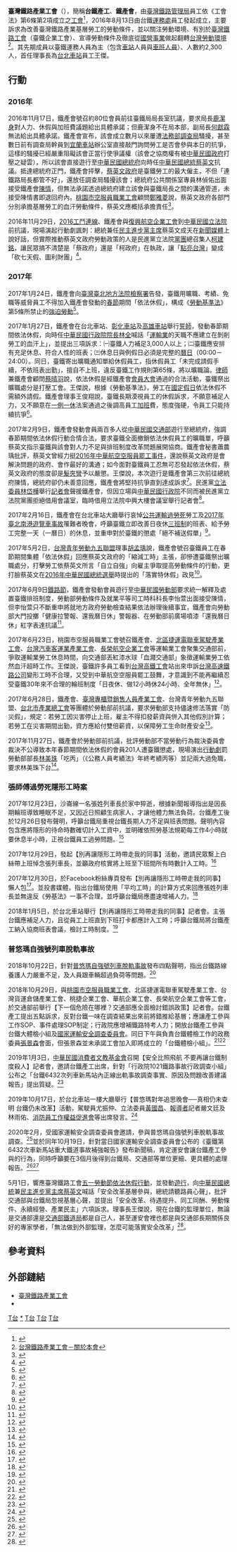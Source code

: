 {{Coord|25|03|29.2|N|121|31|54.5|E|region:ID_type:landmark|display=title}}
{{Infobox Non-profit
| Non-profit_name   = 臺灣鐵路產業工會
| Non-profit_logo   = Taiwan Railway Union.png
| Non-profit_type   = [[非政府組織|非政府組織]]
| founded_date      = 2016年8月13日（{{Age in years and days|2016|8|13|age=no}}）
| founder           = {{ROC-TW}}<br>[[臺北市|臺北市]][[中山區_(臺北市)|中山區]]吉林路200巷16號1樓
| location          = 
| origins           = 
| key_people        = 首任理事長：王傑
| area_served       = 
| product           =
| focus             =
| method            = 
| revenue           = 
| endowment         = 
| num_volunteers    = 
| num_employees     = 
| num_members       = 
| subsid            = 
| owner             = 
| Non-profit_slogan = 
| homepage          = http://www.twru.org
| dissolved         =
| footnotes         =
}}
'''臺灣鐵路產業工會'''（{{lang-en|Taiwan Railway Union}}），簡稱'''台鐵產工'''、'''鐵產會'''，由[[臺灣鐵路管理局|臺灣鐵路管理局]]員工依《工會法》第6條第2項成立之[[工會|工會]]<ref>{{Cite web|url=http://pnn.pts.org.tw/main/2016/09/06/%E5%8F%B0%E9%90%B5%E7%94%A2%E6%A5%AD%E5%B7%A5%E6%9C%83%E8%A6%81%E6%B1%82%E4%B8%83%E4%BC%91%E4%B8%80-%E4%B8%8D%E6%8E%92%E9%99%A4%E4%B8%AD%E7%A7%8B%E4%BE%9D%E6%B3%95%E4%BC%91%E5%81%87/|author=吳東牧|title=台鐵產業工會要求七休一 不排除中秋依法休假|publisher=[[公視新聞|公視新聞]]議題中心|date=2016-09-06|accessdate=2017-02-11|language=zh-tw|quote=成立尚未滿月的「台灣鐵路產業工會」，今天動員超過三百名會員到交通部前陳情抗議……台鐵原本已有成立近七十年的企業工會，員工大都強制入會；產業工會則在8月13日才正式成立，主要會員為台鐵票務、運務、維修人員。|archiveurl=https://web.archive.org/web/20170305002014/http://pnn.pts.org.tw/main/2016/09/06/%E5%8F%B0%E9%90%B5%E7%94%A2%E6%A5%AD%E5%B7%A5%E6%9C%83%E8%A6%81%E6%B1%82%E4%B8%83%E4%BC%91%E4%B8%80-%E4%B8%8D%E6%8E%92%E9%99%A4%E4%B8%AD%E7%A7%8B%E4%BE%9D%E6%B3%95%E4%BC%91%E5%81%87/|archivedate=2017-03-05|deadurl=yes}}</ref>，2016年8月13日由台鐵[[臺灣鐵路管理局組織編制#運務處|運務處]]員工發起成立，主要訴求為改善臺灣鐵路產業基層勞工的勞動條件，並以關注勞動環境、有別於[[臺灣鐵路工會|臺灣鐵路工會]]（臺鐵企業工會）、宣導勞動條件及徹底從[[國營事業|國營事業]]做起翻轉[[台灣|台灣]][[台灣勞工運動|勞動環境]]<ref>[http://www.twru.org/?page_id=840 台灣鐵路產業工會－關於本會]</ref>。其先期成員以臺鐵運務人員為主（包含[[鐵路車站|車站]]人員與[[列車組員|車班人員]]）、人數約2,300人，首任理事長為[[台北車站|台北車站]]員工王傑。

==行動==

=== 2016年 ===
2016年11月17日，鐵產會號召約80位會員前往臺鐵局局長室抗議，要求局長[[鹿潔身|鹿潔身]]對人力、休假與加班費議題給出具體承諾；但鹿潔身不在局本部，副局長[[何獻霖|何獻霖]]無法給出具體承諾。鐵產會宣布，該會成立數月以來屢遭[[法務部調查局|法務部調查局]]騷擾，甚至數日前有調查局幹員到[[宜蘭車站|宜蘭車站]]辦公室直接敲門詢問勞工是否會參與本日的抗爭，這樣的騷擾已經嚴重阻礙該會正當行使爭議權（該會之協商權有被[[中華民國政府|中華民國政府]]打壓之疑雲），所以該會直接遊行至[[中華民國總統府|中華民國總統府]]向時任[[中華民國總統|中華民國總統]][[蔡英文|蔡英文]]抗議。抵達總統府正門，鐵產會抨擊，[[蔡英文政府|蔡英文政府]]是臺鐵勞工的最大僱主，不但「連鐵路局長都管不好」，還放任調查局騷擾該會；總統府公共關係室專員林偵佑出面接受鐵產會[[陳情|陳情]]，但無法承諾透過總統府建立該會與臺鐵局長之間的溝通管道，未接受陳情書即退回府內。[[桃園市空服員職業工會|桃園市空服員職業工會]]顧問[[鄭雅菱|鄭雅菱]]說，蔡英文政府各部門分別承擔基層勞工的血汗勞動條件，蔡英文應概括承擔責任<ref>{{Cite web|url=http://www.coolloud.org.tw/node/86915|author=張宗坤|title=鐵路局長 避不見產業工會　勞工前往總統府 要蔡政府負責|publisher=[[苦勞網|苦勞網]]|date=2016-11-17|accessdate=2017-02-19|language=zh-tw}}</ref>。

2016年11月29日，[[2016工鬥連線|2016工鬥連線]]、鐵產會與[[復興航空企業工會|復興航空企業工會]]到[[中華民國立法院|中華民國立法院]]前抗議，現場演起行動劇諷刺：總統兼任[[民主進步黨主席|民主進步黨主席]]蔡英文成天在[[新聞媒體|新聞媒體]]上說好話，但實際推動蔡英文政府勞動政策的人是民進黨立法院[[黨團|黨團]]總召集人[[柯建銘|柯建銘]]，讓民眾搞不清楚是「蔡政府」還是「柯政府」在執政，讓「[[點亮台灣|點亮台灣]]」變成「砍七天假、圖利財團」<ref>{{cite news|title=興航鐵路產業工會聯合工鬥 抗議蔡政府漠視勞權|url=http://www.nownews.com/n/2016/11/29/2322414|publisher=[[今日新聞網|今日新聞網]]|date=2016-11-29|author=陳彥驊|accessdate=2016-12-03}}</ref>。

=== 2017年 ===
2017年1月24日，鐵產會向[[臺灣臺北地方法院檢察署|臺灣臺北地方法院檢察署]]告發，臺鐵用曠職、考績、免職等威脅員工不得加入鐵產會發動的[[台灣新年|春節]]期間「依法休假」，構成《[[勞動基準法_(中華民國)|勞動基準法]]》第5條所禁止的[[強迫勞動|強迫勞動]]<ref>{{Cite web|url=http://www.civilmedia.tw/archives/59771|author=張心華|title=春節依法休假要被記曠職？ 鐵產會告鹿潔身強制勞動|publisher=[[公民行動影音紀錄資料庫|公民行動影音紀錄資料庫]]|date=2017-01-24|accessdate=2017-03-04}}</ref>。

2017年1月27日，鐵產會在台北車站、[[彰化車站|彰化車站]]及[[高雄車站|高雄車站]]舉行[[誓師|誓師]]，發動春節期間依法休假，向時任[[中華民國行政院院長|中華民國行政院院長]][[林全|林全]]喊話「[[運輸業|運輸業]]的天職不應建立在剝削勞工的血汗上」，並提出三項訴求：㈠臺鐵人力補足3,000人以上；㈡臺鐵應安排有充足休息、符合人性的班表；㈢休息日與例假日必須是完整的[[曆日|曆日]]（00:00－24:00）。同日，臺鐵寄出曠職通知單給休假員工，指休假員工「未完成請假手續，不依班表出勤」，擅自不上班，違反臺鐵工作規則第65條，將以曠職論。[[律師|律師]]兼鐵產會顧問[[蔡晴羽|蔡晴羽]]說，依法休假是經鐵產會[[會員大會|會員大會]]通過的合法活動，臺鐵祭出曠職處分是打壓工會。王傑說，根據《勞動基準法》，勞工在[[中華民國節日與歲時列表|國定假日]]依法休假不需額外請假。鐵產會理事王俊翔說，臺鐵長期漠視員工的休假訴求，不願意補足人力，又不願意在[[一例一休|一例一休]]法案通過之後調高員工[[加班|加班]]費，態度強硬，令員工只能持續抗爭<ref>{{Cite web|url=http://www.coolloud.org.tw/node/87506|author=王顥中、陳逸婷|title=除夕大會師！台鐵產工動員休假　鐵路局祭出曠職 工會批違法|publisher=苦勞網|date=2017-01-27|accessdate=2017-02-11|language=zh-tw}}</ref>。

2017年2月9日，鐵產會發動會員兩百多人從[[中華民國交通部|中華民國交通部]]遊行至總統府，強調春節期間依法休假行動合情合法，要求臺鐵全面撤銷依法休假員工的曠職單，呼籲蔡英文指示臺鐵與該會對人力不足與排班制度改革問題展開協商。鐵產會秘書蕭農瑀批評，蔡英文曾經力挺[[2016年中華航空空服員罷工事件|2016年中華航空空服員罷工事件]]，還說蔡英文政府是會解決問題的政府、會作最好的溝通；如今面對臺鐵員工忍無可忍發起依法休假，蔡英文政府的態度卻是[[髮夾彎_(政治)|髮夾彎]]予以嚴懲。王傑說，本次遊行是鐵產會第三次前往總統府陳情，總統府卻仍未善意回應，鐵產會將堅持抗爭直到達成訴求<ref>{{Cite web|url=http://www.coolloud.org.tw/node/87553|author=王顥中|title=春節休假遭秋後算帳 台鐵員工拍桌要蔡英文撤銷曠職|publisher=苦勞網|date=2017-02-09|accessdate=2017-02-11|language=zh-tw}}</ref>。民進黨[[立法委員|立法委員]][[林岱樺|林岱樺]]舉行[[記者會|記者會]]聲援鐵產會，但因立場與[[中華民國行政院|中華民國行政院]]不同而被民進黨立法院黨團拒絕借用會議室，臨時借用立法院中興大樓會議室舉行記者會<ref>{{Cite web|url=https://udn.com/news/story/6656/2273842|author=劉宛琳|title=林岱樺開記者會聲援台灣鐵路產業工會 民進黨團拒借會議室|publisher=聯合報即時新聞|date=2017-02-09|accessdate=2017-03-04|language=zh-tw}}</ref>。

2017年2月16日，鐵產會在台北車站大廳舉行哀悼[[公共運輸|公共運輸]][[過勞死|過勞死]]勞工及[[2017年臺北南港遊覽車事故|2017年臺北南港遊覽車事故]]罹難者晚會，呼籲臺鐵立即改善日夜休[[三班制|三班制]]的班表、給予勞工完整一天（一曆日）的休息，並重申對於臺鐵的懲處「絕不補送假單」<ref>{{Cite web|url=http://www.coolloud.org.tw/node/87596|author=張宗坤|title=台鐵產工春節休假 鐵路局今召開考成會　工會：交通部是過勞始作俑者|publisher=苦勞網|date=2017-02-17|accessdate=2017-02-19|language=zh-tw}}</ref>。

2017年5月2日，[[台灣青年勞動九五聯盟|台灣青年勞動九五聯盟]]理事[[胡孟瑀|胡孟瑀]]說，鐵產會號召臺鐵員工在春節期間集體「依法休假」回應蔡英文政府的「縮減工時」主張，卻慘遭臺鐵祭出曠職處分，打擊勞工依蔡英文所言「自立自強」向雇主爭取提高勞動條件的行動，更打臉蔡英文在[[2016年中華民國總統選舉|2016年中華民國總統選舉]]時提出的「落實特休假」政見<ref>{{Cite web|url=http://www.chinatimes.com/newspapers/20170502000459-260109|author=胡孟瑀|language=zh-tw|title=預見小英勞工政見破產|publisher=中國時報|date=2017-05-02|accessdate=2017-05-21}}</ref>。

2017年6月9日[[鐵路節|鐵路節]]，鐵產會發動會員遊行至[[中華民國勞動部|中華民國勞動部]]要求統一解釋及處置臺鐵排班制度，勞動部勞動條件及就業平等司工時科科長李怡萱出面接受陳情，但李怡萱只不斷重申將就地方政府勞動檢查結果依法辦理後續事宜，鐵產會向勞動部大門投擲「健康拉警報、還我曆日休」警報器、在勞動部前廣場噴漆「還我曆日休」紅字表達抗議<ref>{{Cite web|url=http://www.coolloud.org.tw/node/88558|author=王顥中|title=排班日夜休 員工一身病　台鐵產業工會勞動部噴漆抗議|publisher=苦勞網|date=2017-06-09|accessdate=2017-06-17|language=zh-tw}}</ref>。

2017年6月23日，桃園市空服員職業工會號召鐵產會、[[北區捷運電聯車駕駛產業工會|北區捷運電聯車駕駛產業工會]]、[[台灣汽車客運業產業工會|台灣汽車客運業產業工會]]、[[長榮航空企業工會|長榮航空企業工會]]等運輸業工會聚集交通部前，爭取運輸業勞工休息時間，向交通部丟紅漆水球「血濺交通部」象徵運輸業勞工依然血汗超時工作。王傑說，臺鐵許多員工看到[[台灣高鐵工會|台灣高鐵工會]]站出來申訴[[台灣高速鐵路公司|台灣高速鐵路公司]]變形工時不合理，又受到中華航空空服員罷工鼓舞，才意識到不能再繼續忍受臺鐵30年來不合理的輪班制度「日夜休、做12小時休24小時、全年無休」<ref>{{cite news|author=楊鵑如|title=華航罷工滿週年 運輸業工會團結爭休時 交通部丟水球抗議|url=https://www.civilmedia.tw/archives/65500|publisher=公民行動影音紀錄資料庫|date=2017-06-26|accessdate=2017-07-01}}</ref>。

2017年6月28日，鐵產會、[[臺灣專櫃暨銷售人員產業工會|臺灣專櫃暨銷售人員產業工會]]、台灣青年勞動九五聯盟、[[台北市產業總工會|台北市產業總工會]]等團體於勞動部前抗議，要求勞動部支持儘速修法落實「防災假」，規定：若勞工因災害停止上班，雇主不得扣發薪資與併入其他假別計算；若勞工在災害期間出勤，資方應給付雙倍薪資，以保障勞工生命財產安全<ref>{{cite news|title=颱風季將至 勞團籲盡快修法落實「防災假」保障勞工安全|url=https://www.civilmedia.tw/archives/65623|publisher=公民行動影音紀錄資料庫|date=2017-06-29|author=江欣怡|accessdate=2017-07-01|language=zh-hant}}</ref>。

2017年11月27日，鐵產會於勞動部前抗議，批評勞動部不當勞動行為裁決委員會裁決不公導致本年春節期間依法休假的會員201人遭臺鐵懲處，現場演出[[行動劇|行動劇]]罰勞動部部長[[林美珠|林美珠]]「吃丙」（《公務人員考績法》年終考績丙等）並記兩大過免職，要求林美珠下台<ref>{{cite news|title=批裁決會不公、修惡勞基法 台鐵產工餵林美珠「吃丙」|url=https://www.civilmedia.tw/archives/71036|publisher=公民行動影音紀錄資料庫|date=2017-11-27|author=洪與成|accessdate=2017-11-30|language=zh-hant}}</ref>。

=== 張師傅過勞死隱形工時案 ===
2017年12月23日，沙崙線一名張姓列車長於家中猝逝，根據新聞報導指出是因長期輪班導致睡眠不足，又因近日照顧生病家人，才讓他體力無法負荷。台鐵產工後於12月26日發布聲明，呼籲台鐵局重視台鐵長期人力不足與班表問題。聲明內容包含應將隱形的待命時數確切計入工資中，並明確依照勞基法規範每工作4小時就要休息半小時，正視台鐵員工過勞問題。<ref>{{Cite web|title=有關張列車長不幸過世一事，臺鐵產業工會聲明|url=https://www.facebook.com/taiwanrailwayunion/posts/437638956648315/|access-date=2021-06-30|date=2017-12-26|language=zh-hant}}</ref>

2017年12月29日，發起【別再讓隱形工時帶走我的同事】活動，邀請民眾繫上白絲帶上班悼念張列車長，並籲政府核實將上班至下班間所有時數計入工時。<ref>{{Cite news|url=https://tw.appledaily.com/life/20171230/RN753JXQVFHJPGY73XXGUNDYQA/|title=「別讓隱形工時帶走我的同事」 台鐵員工發起白絲帶活動|author=李姿慧|publisher=蘋果日報 (台灣)|date=2017-12-30|language=zh-hant|accessdate=2021-06-30}}</ref>

2017年12月30日，於Facebook粉絲專頁發布【別再讓隱形工時帶走我的同事】懶人包<ref>{{Cite web|title=別再讓隱形工時帶走我的同事_懶人包|url=https://www.facebook.com/media/set?vanity=taiwanrailwayunion&set=a.439050316507179|access-date=2021-06-30|date=2017-12-30|language=zh-hant}}</ref>。並投書媒體，指出台鐵局使用「平均工時」的計算方式來回應張姓列車長並無違反《勞基法》一事不合理，並呼籲台鐵局應盡速增補人力。<ref>{{Cite news|url=https://tw.appledaily.com/forum/20171230/45MODCVJTSBSYFILQ4AFYYIO6E/|title=台鐵車長：別讓隱形工時再帶走我們的同事|author=張育豪|publisher=蘋果日報 (台灣)|date=2017-12-30|language=zh-hant|accessdate=2021-06-30}}</ref>

2018年1月5日，於台北車站舉行【別再讓隱形工時帶走我的同事】記者會。主張台鐵應補足人力，且從員工上班直到下班打卡都應計入工時；呼籲台鐵局將台鐵產工納入協商班表會議，檢討工時制度。<ref>{{Cite news|url=https://www.coolloud.org.tw/node/90031|title=列車長隱形工時達12小時 台鐵產工要求改善|author=張智琦|publisher=苦勞網|date=2018-01-05|language=zh-hant|accessdate=2021-06-30}}</ref>

=== 普悠瑪自強號列車脫軌事故 ===
2018年10月22日，針對[[2018年普悠瑪號列車脫軌事故|普悠瑪自強號列車脫軌事故]]發布四點聲明，指出台鐵路線養護人力嚴重不足，及人員跟車輛超過負荷等問題。<ref>{{Cite news|url=https://www.coolloud.org.tw/node/91737|title=【新聞稿】針對普悠瑪號翻覆意外 台鐵產業工會聲明|author=台灣鐵路產業工會|accessdate=2021-06-08|publisher=苦勞網|date=2018-10-22|language=zh-hant}}</ref>

2018年10月29日，與[[桃園市空服員職業工會|桃園市空服員職業工會]]、北區捷運電聯車駕駛產業工會、台灣貨運倉儲產業工會、桃捷企業工會、華航企業工會、長榮航空企業工會等工會，於交通部前舉行【下一個危險在哪裡？交通部應全面檢討錯誤政策】記者會。台鐵產工提出五點訴求，反對台鐵一味在調查結果出來前將錯推給基層；應讓產工參與工作SOP、事件處理SOP制定；行政院應增補鐵路特考人力；開放台鐵產工參與台鐵大體檢小組及[[國家運輸安全調查委員會|國家運輸安全調查委員會]]。同日下午與負責台鐵體檢工作的政務委員[[張景森|張景森]]會面，但張景森並未承諾工會加入即將成立的「台鐵體檢小組」。<ref>{{Cite news|url=https://www.coolloud.org.tw/node/91788|title=【記者會】下一個危險在哪裡？交通部應全面檢討錯誤政策|author=台灣鐵路產業工會、桃園市空服員職業工會、北區捷運電聯車駕駛產業工會、台灣貨運倉儲產業工會、桃捷企業工會、華航企業工會、長榮航空企業工會|date=2018-10-28|language=zh-hant|publisher=苦勞網|accessdate=2021-06-08}}</ref><ref>{{Cite news|url=https://eventsinfocus.org/news/2728|title=台鐵產工要求參與體檢　張景森未允諾|author=侯百千|publisher=焦點事件|date=2018-10-29|language=zh-hant|accessdate=2021-06-08}}</ref>

2019年1月3日，[[中華民國消費者文教基金會|中華民國消費者文教基金會]]召開【安全比照飛航 不要再讓台鐵制度殺人】記者會，邀請台鐵產工出席，針對「行政院1021鐵路事故行政調查小組」公布之「台鐵6432次列車新馬站內正線出軌事故調查事實、原因及問題改善建議報告」提出質疑。<ref>{{Cite web|title=安全比照飛航 不要再讓台鐵制度殺人|url=https://www.consumers.org.tw/product-detail-2507077.html|date=2019-01-03|access-date=2021-06-08|work=中華民國消費者文教基金會|language=zh-hant}}</ref>

2019年10月17日，於台北車站一樓大廳舉行【普悠瑪對年追思晚會──真相仍未查明 台鐵仍未改革】活動，駕駛員尤振仲、立法委員[[黃國昌|黃國昌]]、[[報導者|報導者]]記者嚴文廷及林雨佑、[[消防員工作權益促進會|消防員工作權益促進會]]等出席發言。<ref>{{Cite news|url=https://www.coolloud.org.tw/node/93542|title=【活動】普悠瑪對年追思晚會 真相仍未查明 台鐵仍未改革|publisher=苦勞網|date=2019-10-16|language=zh-hant|accessdate=2021-06-08}}</ref>

2020年2月，受國家運輸安全調查委員會邀請，參與普悠瑪自強號列車脫軌事故調查。<ref>{{Cite web|title=發布1021臺鐵6432次車新馬站重大鐡道事故事實資料報告|url=https://www.ttsb.gov.tw/1133/1178/1179/25141/post|access-date=2021-06-08|date=2020-04-21|language=zh-hant}}</ref>並於同年10月19日，針對當日國家運輸安全調查委員會公布的《臺鐵第6432次車新馬站重大鐵道事故補強報告》發布新聞稿，肯定運安會讓台鐵產工參與的行為，同時呼籲要在3個月後得到台鐵局、交通部等單位更細、更具體的處理報告。<ref>{{Cite web|title=運安會完成行政院普悠瑪事故調查報告補強作業，於109年10月19日發布調查結果|url=https://www.ttsb.gov.tw/1133/1178/1179/27718/post|publisher=國家運輸安全調查委員會|access-date=2021-06-08|date=2020-10-19|language=zh-hant}}</ref><ref>{{Cite news|url=https://www.cna.com.tw/news/ahel/202010190089.aspx|title=普悠瑪事故報告出爐 台鐵產業工會：請社會不要忘記|author=張雄風|publisher=中央通訊社|date=2020-10-19|language=zh-hant|accessdate=2021-06-08}}</ref>

5月1日，響應臺灣鐵路工會[[五一勞動節|五一勞動節]][[2022年臺灣鐵路工會依法休假事件|依法休假行動]]，並發動[[遊行|遊行]]，向[[中華民國總統|中華民國總統]]兼[[民主進步黨主席|民主進步黨主席]][[蔡英文|蔡英文]]喊話「安全改革基層參與，總統請聽路員心聲」，批評交通部與台鐵局忽視基層心聲，並提出「安全改革、待遇提升、同工同酬、勞動條件、永續經營、產業民主」六項訴求。理事長王傑說，現在台鐵的監理單位，無論是交通部還是[[交通部鐵道局|交通部鐵道局]]都是自己人，甚至運安會裡也都是與交通部長期關係良好的專家學者，「無法做到外部監理，怎麼可能落實安全改革」<ref>{{cite news|title=2022 五一 3》台鐵產工上街 盼改革聆聽基層聲音|url=https://www.coolloud.org.tw/node/96752|publisher=苦勞網|author=王顥中|date=2022-05-01|archivedate=2022-05-05}}</ref>。

== 參考資料 ==
{{reflist}}

== 外部鏈結 ==
* [http://www.twru.org/ 臺灣鐵路產業工會]
* {{facebook|taiwanrailwayunion}}

{{臺灣社會運動|勞工運動}}
{{臺灣鐵道史}}

{{Portal bar|臺灣|交通|台灣鐵路|鐵路|政治|勞工}}

[[Category:臺灣的產業工會|T台]]
[[Category:臺灣鐵路管理局|*]]
[[Category:2016年建立的組織|T台]]
[[Category:2016年台灣建立|T台]]
[[Category:中山區_(臺北市)|T台]]